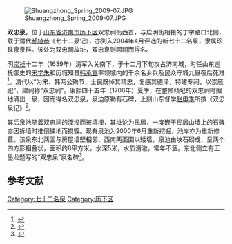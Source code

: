 [[File:Shuangzhong_Spring_2009-07.JPG|thumb]]

'''双忠泉'''，位于[[山东省|山东省]][[济南市|济南市]][[历下区|历下区]]双忠祠街西首，与启明街相接的丁字路口北侧，载于清代[[郝植恭|郝植恭]]《七十二泉记》，亦列入2004年4月评选的新七十二名泉，隶属珍珠泉泉群。该处为双忠祠故址，双忠泉则因祠而得名。

明[[崇祯|崇祯]]十二年（1639年）清军入关南下，于十二月下旬攻占济南城，时任山东巡抚御史的[[宋学朱|宋学朱]]和历城知县[[韩承宣|韩承宣]]率领城内的千余名乡兵及民众守城九昼夜后死难<ref>{{cite web |url=http://www.dzwww.com/xinwen/xinwenzhuanti/jnby/zxbd/200702/t20070211_2010359.htm|title=《两处名泉诉说忠孝两全》|accessdate=2010-04-22 |work=尹玉涛、郭斐|publisher=大众网}}</ref>。清代以“为宋、韩两公殉节，士民既悼其精忠，复感其德泽，特建专祠，以崇厥祀”，建祠称“双忠祠”。康熙四十五年（1706年）夏季，在整修倾圮的双忠祠时掘地涌出一泉，因而得名双忠泉，泉边原勒有石碑，上刻山东督学[[赵申季|赵申季]]所撰《双忠泉记》<ref>{{cite web|url=http://www.shandong.gov.cn/art/2006/6/12/art_2423_148887.html|title=《第二十四泉：双忠泉》|accessdate=2010-04-22|work=|publisher=山东政府网|deadurl=yes|archiveurl=https://web.archive.org/web/20090714032721/http://www.shandong.gov.cn/art/2006/6/12/art_2423_148887.html|archivedate=2009-07-14}}</ref>。

其后泉池随着双忠祠的湮没而被填埋，其址沦为民居，一度嵌于民居山墙上的石碑亦因拆墙时推倒铺地而损毁。现有泉池为2000年6月重新挖掘，池岸亦为重新修葺。该泉东北两面与房屋墙壁相邻，西南两面围以矮墙，泉池由块石砌成，呈两个四方形相叠状，面积约8平方米，水深5米，水质清澈，常年不涸。东北侧立有王墨龙题写的“双忠泉”泉名碑<ref>{{cite web|url=http://www.jndaxxw.gov.cn/dangan/zhuanti/72mingquan/72/24shuangzhongquan.htm|title=《双忠泉》|accessdate=2010-04-22|work=|publisher=济南档案信息网|archive-date=2016-03-04|archive-url=https://web.archive.org/web/20160304103150/http://www.jndaxxw.gov.cn/dangan/zhuanti/72mingquan/72/24shuangzhongquan.htm|dead-url=yes}}</ref>。

==参考文献 ==
{{reflist|2}}
{{七十二名泉}}

[[Category:七十二名泉|Category:七十二名泉]]
[[Category:历下区|Category:历下区]]